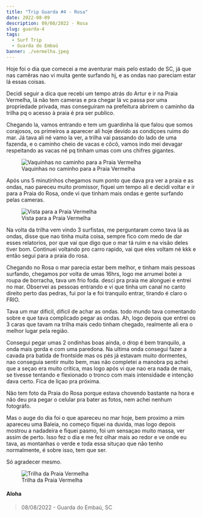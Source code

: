 ```yaml
---
title: "Trip Guarda #4 - Rosa"
date: 2022-08-09
description: 09/08/2022 - Rosa
slug: guarda-4
tags:
  - Surf Trip
  - Guarda do Embaú
banner: ./vermelha.jpeg
---
```


Hoje foi o dia que comecei a me aventurar mais pelo estado de SC, já que nas camêras nao vi muita gente surfando hj, e as ondas nao pareciam estar lá essas coisas. 

Decidi seguir a dica que recebi um tempo atrás do Artur e ir na Praia Vermelha, lá não tem cameras e pra chegar lá vc passa por uma propriedade privada, mas conseguiram na prefeitura abrirem o caminho da trilha pq o acesso à praia é pra ser publico.

Chegando la, vamos entrando e tem um guardinha lá que falou que somos corajosos, os primeiros a aparecer ali hoje devido as condiçoes ruims do mar. Já tava ali né vamo la ver, a trilha vai passando do lado de uma fazenda, e o caminho cheio de vacas e côcô, vamos indo mei devagar respeitando as vacas né pq tinham umas com uns chifres gigantes.

<figure>
    <img src="./vaquinhas.jpeg"
         alt="Vaquinhas no caminho para a Praia Vermelha">
    <figcaption>Vaquinhas no caminho para a Praia Vermelha</figcaption>
</figure>

Após uns 5 minutinhos chegamos num ponto que dava pra ver a praia e as ondas, nao pareceu muito promissor, fiquei um tempo ali e decidi voltar e ir para a Praia do Rosa, onde vi que tinham mais ondas e gente surfando pelas cameras.

<figure>
    <img src="./vermelha.jpg"
         alt="Vista para a Praia Vermelha">
    <figcaption>Vista para a Praia Vermelha</figcaption>
</figure>

Na volta da trilha vem vindo 3 surfistas, me perguntaram como tava lá as ondas, disse que nao tinha muita coisa, sempre fico com medo de dar esses relatorios, por que vai que digo que o mar tá ruim e na visão deles tiver bom. Continuei voltando pro carro rapido, vai que eles voltam né kkk e então segui para a praia do rosa.

Chegando no Rosa o mar parecia estar bem melhor, e tinham mais pessoas surfando, chegamos por volta de umas 16hrs, logo me arrumei botei a roupa de borracha, tava um frio foda. desci pra praia me alonguei e entrei no mar. Observei as pessoas entrando e vi que tinha um canal no canto direito perto das pedras, fui por la e foi tranquilo entrar, tirando é claro o FRIO.

Tava um mar dificil, dificil de achar as ondas. todo mundo tava comentando sobre e que tava complicado pegar as ondas. Ah, logo depois que entrei os 3 caras que tavam na trilha mais cedo tinham chegado, realmente ali era o melhor lugar pela região.

Consegui pegar umas 2 ondinhas boas ainda, o drop é bem tranquilo, a onda mais gorda e com uma paredona. Na ultima onda consegui fazer a cavada pra batida de frontside mas os pés já estavam muito dormentes, nao conseguia sentir muito bem, mas não completei a manobra pq achei que a seçao era muito crítica, mas logo após vi que nao era nada de mais, se tivesse tentando e flexionado o tronco com mais intensidade e intenção dava certo. Fica de liçao pra próxima.

Não tem foto da Praia do Rosa porque estava chovendo bastante na hora e não deu pra pegar o celular pra bater as fotos, nem achei nenhum fotográfo.

Mas o auge do dia foi o que apareceu no mar hoje, bem proximo a mim apareceu uma Baleia, no começo fiquei na duvida, mas logo depois mostrou a nadadeira e fiquei pasmo, foi um sensaçao muito massa, ver assim de perto. Isso fez o dia e me fez olhar mais ao redor e ve onde eu tava, as montanhas o verde e toda essa situçao que não tenho normalmente, é sobre isso, tem que ser.

Só agradecer mesmo.

<figure>
    <img src="./vermelha-baianinha.jpg"
         alt="Trilha da Praia Vermelha">
    <figcaption>Trilha da Praia Vermelha</figcaption>
</figure>

#### Aloha

> 08/08/2022 - Guarda do Embaú, SC
